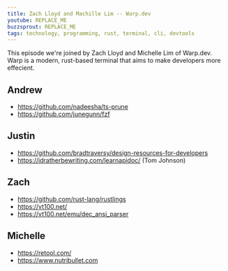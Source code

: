```yaml
---
title: Zach Lloyd and Machille Lim -- Warp.dev
youtube: REPLACE_ME
buzzsprout: REPLACE_ME
tags: technology, programming, rust, terminal, cli, devtools
---
```


<!-- TAB: SHOW NOTES -->

This episode we're joined by Zach Lloyd and Michelle Lim of Warp.dev. Warp
is a modern, rust-based terminal that aims to make developers more effecient.

<!-- LINKS -->

## Andrew

- https://github.com/nadeesha/ts-prune
- https://github.com/junegunn/fzf

## Justin

- https://github.com/bradtraversy/design-resources-for-developers
- https://idratherbewriting.com/learnapidoc/ (Tom Johnson)

## Zach

- https://github.com/rust-lang/rustlings
- https://vt100.net/
- https://vt100.net/emu/dec_ansi_parser

## Michelle

- https://retool.com/
- https://www.nutribullet.com

<!-- Paste show notes -->

<!-- TAB: SECTIONS -->

<!-- Paste sections -->

<!-- TAB: TRANSCRIPT -->

<!-- Paste transcript -->
